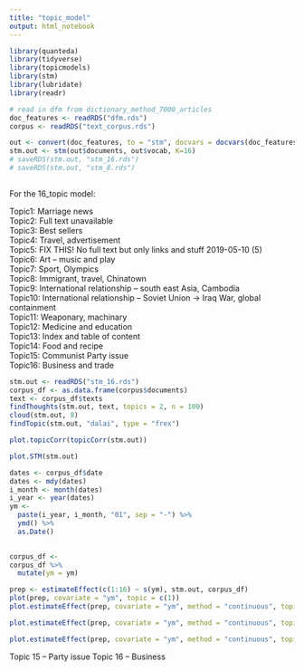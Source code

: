 ---
title: "topic_model"
output: html_notebook
---

```{r librarys,echo=FALSE, include=FALSE}
library(quanteda)
library(tidyverse)
library(topicmodels)
library(stm)
library(lubridate)
library(readr)
```


```{r read in data}
# read in dfm from dictionary_method_7000_articles
doc_features <- readRDS("dfm.rds")
corpus <- readRDS("text_corpus.rds")
```

```{r create stm model}
out <- convert(doc_features, to = "stm", docvars = docvars(doc_features))
stm.out <- stm(out$documents, out$vocab, K=16)
# saveRDS(stm.out, "stm_16.rds")
# saveRDS(stm.out, "stm_8.rds")
  
```

For the 16_topic model:

Topic1: Marriage news    
Topic2: Full text unavailable    
Topic3: Best sellers    
Topic4: Travel, advertisement    
Topic5: FIX THIS! No full text but only links and stuff 2019-05-10 (5)    
Topic6: Art -- music and play    
Topic7: Sport, Olympics    
Topic8: Immigrant, travel, Chinatown    
Topic9: International relationship -- south east Asia, Cambodia   
Topic10: International relationship -- Soviet Union -> Iraq War, global containment   
Topic11: Weaponary, machinary   
Topic12: Medicine and education   
Topic13: Index and table of content   
Topic14: Food and recipe   
Topic15: Communist Party issue   
Topic16: Business and trade   



```{r lookinto the meaning of these topics}
stm.out <- readRDS("stm_16.rds")
corpus_df <- as.data.frame(corpus$documents)
text <- corpus_df$texts
findThoughts(stm.out, text, topics = 2, n = 100)
cloud(stm.out, 8)
findTopic(stm.out, "dalai", type = "frex")
```

```{r Visualization of the relationship between topics}
plot.topicCorr(topicCorr(stm.out))
```

```{r}
plot.STM(stm.out)
```

```{r add in the month}
dates <- corpus_df$date
dates <- mdy(dates)
i_month <- month(dates)
i_year <- year(dates)
ym <- 
  paste(i_year, i_month, "01", sep = "-") %>% 
  ymd() %>% 
  as.Date()
  

corpus_df <- 
corpus_df %>% 
  mutate(ym = ym) 

```


```{r Plot the plots about international relationship}

prep <- estimateEffect(c(1:16) ~ s(ym), stm.out, corpus_df)
plot(prep, covariate = "ym", topic = c(1))
plot.estimateEffect(prep, covariate = "ym", method = "continuous", topic=c(9,10,11))

```

```{r Ploting all the topics}
plot.estimateEffect(prep, covariate = "ym", method = "continuous", topic=c(1:16))
```

```{r}
plot.estimateEffect(prep, covariate = "ym", method = "continuous", topic=c(15,16))
```

Topic 15 -- Party issue
Topic 16 -- Business



